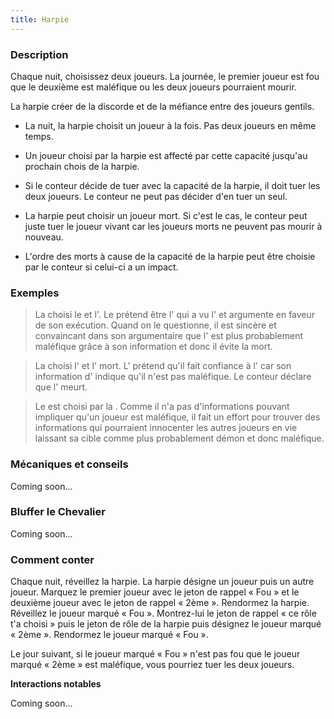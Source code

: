 ```yaml
---
title: Harpie
---
```



<Role HARPIE header />

### Description

Chaque nuit, choisissez deux joueurs. La journée, le premier joueur est fou que le deuxième est maléfique ou les deux joueurs pourraient mourir.

La harpie créer de la discorde et de la méfiance entre des joueurs gentils.

-   La nuit, la harpie choisit un joueur à la fois. Pas deux joueurs en même temps.

-   Un joueur choisi par la harpie est affecté par cette capacité jusqu'au prochain chois de la harpie. 

-   Si le conteur décide de tuer avec la capacité de la harpie, il doit tuer les deux joueurs. Le conteur ne peut pas décider d'en tuer un seul.

-   La harpie peut choisir un joueur mort. Si c'est le cas, le conteur peut juste tuer le joueur vivant car les joueurs morts ne peuvent pas mourir à nouveau.

-   L'ordre des morts à cause de la capacité de la harpie peut être choisie par le conteur si celui-ci a un impact.

### Exemples

> La <Role HARPIE /> choisi le <Role MOINE /> et l'<Role INGENIEUR />. Le <Role MOINE /> prétend être l'<Role ENQUETEUR /> qui a vu l'<Role INGENIEUR /> et argumente en faveur de son exécution. Quand on le questionne, il est sincère et convaincant dans son argumentaire que l'<Role INGENIEUR /> est plus probablement maléfique grâce à son information et donc il évite la mort.

> La <Role HARPIE /> choisi l'<Role ORACLE /> et l'<Role ALCHMISTE /> mort. L'<Role ORACLE /> prétend qu'il fait confiance à l'<Role ALCHIMISTE /> car son information d'<Role ORACLE /> indique qu'il n'est pas maléfique. Le conteur déclare que l'<Role ORACLE /> meurt.

> Le <Role FERMIER /> est choisi par la <Role HARPIE />. Comme il n'a pas d'informations pouvant impliquer qu'un joueur est maléfique, il fait un effort pour trouver des informations qui pourraient innocenter les autres joueurs en vie laissant sa cible comme plus probablement démon et donc maléfique.

### Mécaniques et conseils

Coming soon...

### Bluffer le Chevalier

Coming soon...

### Comment conter

Chaque nuit, réveillez la harpie. La harpie désigne un joueur puis un autre joueur. Marquez le premier joueur avec le jeton de rappel « Fou » et le deuxième joueur avec le jeton de rappel « 2ème ». Rendormez la harpie. Réveillez le joueur marqué « Fou ». Montrez-lui le jeton de rappel « ce rôle t'a choisi » puis le jeton de rôle de la harpie puis désignez le joueur marqué « 2ème ». Rendormez le joueur marqué « Fou ».

Le jour suivant, si le joueur marqué « Fou » n'est pas fou que le joueur marqué « 2ème » est maléfique, vous pourriez tuer les deux joueurs.

**Interactions notables**

Coming soon...